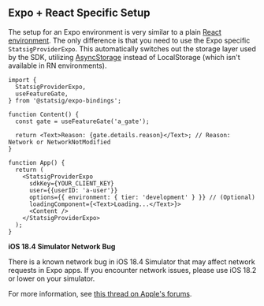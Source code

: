 
## Expo + React Specific Setup

The setup for an Expo environment is very similar to a plain [React environment](/client/javascript-sdk/react). 
The only difference is that you need to use the Expo specific `StatsigProviderExpo`. 
This automatically switches out the storage layer used by the SDK, utilizing [AsyncStorage](https://github.com/react-native-async-storage) instead of LocalStorage (which isn't available in RN environments).


```tsx
import {
  StatsigProviderExpo,
  useFeatureGate,
} from '@statsig/expo-bindings';

function Content() {
  const gate = useFeatureGate('a_gate');

  return <Text>Reason: {gate.details.reason}</Text>; // Reason: Network or NetworkNotModified
}

function App() {
  return (
    <StatsigProviderExpo 
      sdkKey={YOUR_CLIENT_KEY}
      user={{userID: 'a-user'}}
      options={{ environment: { tier: 'development' } }} // (Optional)
      loadingComponent={<Text>Loading...</Text>}>
      <Content />
    </StatsigProviderExpo>
  );
}
```

<Admonition type="caution">
  <p><strong>iOS 18.4 Simulator Network Bug</strong></p>
  <p>There is a known network bug in iOS 18.4 Simulator that may affect network requests in Expo apps. If you encounter network issues, please use iOS 18.2 or lower on your simulator.</p>
  <p>For more information, see <a href="https://developer.apple.com/forums/thread/777999" target="_blank">this thread on Apple's forums</a>.</p>
</Admonition>
